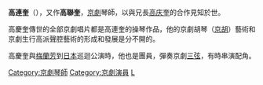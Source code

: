 '''高連奎'''（{{bd|1899年或1900年||1937年|10月17日|catIdx=G高}}），又作'''高聯奎'''，[[京劇|京劇]]琴師，以與兄長[[高庆奎|高庆奎]]的合作見知於世。

高慶奎傳世的全部京劇唱片都是高連奎的操琴作品，他的京劇胡琴（[[京胡|京胡]]）藝術和京劇生行高派聲腔藝術的形成和發展是分不開的。

高慶奎與[[梅蘭芳|梅蘭芳]]到[[日本|日本]]巡迴公演時，他也是團員，彈奏京劇[[三弦|三弦]]，有時串演配角。

[[Category:京劇琴師|Category:京劇琴師]]
[[Category:京劇演員|Category:京劇演員]]
[[Category:高姓|L]]